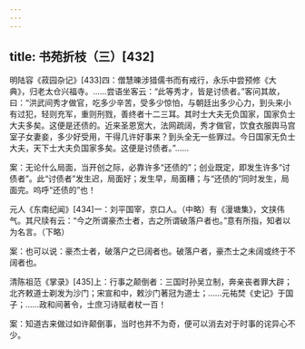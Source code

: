 ```yaml
---
---
---
```

title: 书苑折枝（三）[432]
---




明陆容《菽园杂记》[433]四：僧慧暕涉猎儒书而有戒行，永乐中尝预修《大典》，归老太仓兴福寺。……尝语坐客云：“此等秀才，皆是讨债者。”客问其故，曰：“洪武间秀才做官，吃多少辛苦，受多少惊怕，与朝廷出多少心力，到头来小有过犯，轻则充军，重则刑戮，善终者十二三耳。其时士大夫无负国家，国家负士大夫多矣。这便是还债的。近来圣恩宽大，法网疏阔，秀才做官，饮食衣服舆马宫室子女妻妾，多少好受用，干得几许好事来？到头全无一些罪过。今日国家无负士大夫，天下士大夫负国家多矣。这便是讨债者。”……

案：无论什么局面，当开创之际，必靠许多“还债的”；创业既定，即发生许多“讨债者”。此“讨债者”发生迟，局面好；发生早，局面糟；与“还债的”同时发生，局面完。呜呼“还债的”也！

元人《东南纪闻》[434]一：刘平国宰，京口人。（中略）有《漫塘集》，文挟伟气。其尺牍有云：“今之所谓豪杰士者，古之所谓破落户者也。”意有所指，知者以为名言。（下略）

案：也可以说：豪杰士者，破落户之已阔者也。破落户者，豪杰士之未阔或终于不阔者也。

清陈祖范《掌录》[435]上：行事之颠倒者：三国时孙吴立制，奔亲丧者罪大辟；北齐敕道士剃发为沙门；宋宣和中，敕沙门著冠为道士；……元祐焚《史记》于国子；……政和间著令，士庶习诗赋者杖一百！

案：知道古来做过如许颠倒事，当时也并不为奇，便可以消去对于时事的诧异心不少。